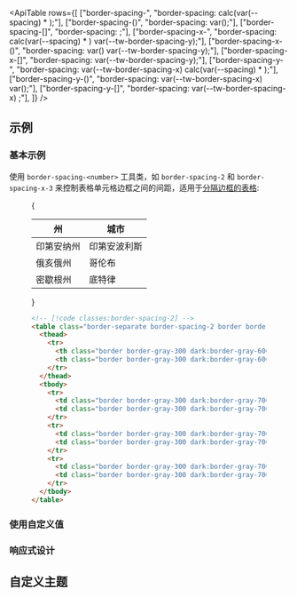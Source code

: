 

<ApiTable
  rows={[
    ["border-spacing-<number>", "border-spacing: calc(var(--spacing) * <number>);"],
    ["border-spacing-(<custom-property>)", "border-spacing: var(<custom-property>);"],
    ["border-spacing-[<value>]", "border-spacing: <value>;"],
    ["border-spacing-x-<number>", "border-spacing: calc(var(--spacing) * <number>) var(--tw-border-spacing-y);"],
    ["border-spacing-x-(<custom-property>)", "border-spacing: var(<custom-property>) var(--tw-border-spacing-y);"],
    ["border-spacing-x-[<value>]", "border-spacing: <value> var(--tw-border-spacing-y);"],
    ["border-spacing-y-<number>", "border-spacing: var(--tw-border-spacing-x) calc(var(--spacing) * <number>);"],
    ["border-spacing-y-(<custom-property>)", "border-spacing: var(--tw-border-spacing-x) var(<custom-property>);"],
    ["border-spacing-y-[<value>]", "border-spacing: var(--tw-border-spacing-x) <value>;"],
  ]}
/>

## 示例

### 基本示例

使用 `border-spacing-<number>` 工具类，如 `border-spacing-2` 和 `border-spacing-x-3` 来控制表格单元格边框之间的间距，适用于[分隔边框的表格](/docs/border-collapse#separating-table-borders):

<Figure>

<Example padding={false}>
  {
    <div className="px-4 py-8 sm:px-8">
      <table className="w-full border-separate border-spacing-2 border border-gray-400 bg-white text-sm dark:border-gray-500 dark:bg-gray-800">
        <thead className="bg-gray-50 dark:bg-gray-700">
          <tr>
            <th className="w-1/2 border border-gray-300 p-4 text-left font-semibold text-gray-900 dark:border-gray-600 dark:text-gray-200">
              州
            </th>
            <th className="w-1/2 border border-gray-300 p-4 text-left font-semibold text-gray-900 dark:border-gray-600 dark:text-gray-200">
              城市
            </th>
          </tr>
        </thead>
        <tbody>
          <tr>
            <td className="border border-gray-300 p-4 text-gray-500 dark:border-gray-700 dark:text-gray-400">
              印第安纳州
            </td>
            <td className="border border-gray-300 p-4 text-gray-500 dark:border-gray-700 dark:text-gray-400">
              印第安波利斯
            </td>
          </tr>
          <tr>
            <td className="border border-gray-300 p-4 text-gray-500 dark:border-gray-700 dark:text-gray-400">俄亥俄州</td>
            <td className="border border-gray-300 p-4 text-gray-500 dark:border-gray-700 dark:text-gray-400">
              哥伦布
            </td>
          </tr>
          <tr>
            <td className="border border-gray-300 p-4 text-gray-500 dark:border-gray-700 dark:text-gray-400">
              密歇根州
            </td>
            <td className="border border-gray-300 p-4 text-gray-500 dark:border-gray-700 dark:text-gray-400">
              底特律
            </td>
          </tr>
        </tbody>
      </table>
    </div>
  }
</Example>

```html
<!-- [!code classes:border-spacing-2] -->
<table class="border-separate border-spacing-2 border border-gray-400 dark:border-gray-500">
  <thead>
    <tr>
      <th class="border border-gray-300 dark:border-gray-600">州</th>
      <th class="border border-gray-300 dark:border-gray-600">城市</th>
    </tr>
  </thead>
  <tbody>
    <tr>
      <td class="border border-gray-300 dark:border-gray-700">印第安纳州</td>
      <td class="border border-gray-300 dark:border-gray-700">印第安波利斯</td>
    </tr>
    <tr>
      <td class="border border-gray-300 dark:border-gray-700">俄亥俄州</td>
      <td class="border border-gray-300 dark:border-gray-700">哥伦布</td>
    </tr>
    <tr>
      <td class="border border-gray-300 dark:border-gray-700">密歇根州</td>
      <td class="border border-gray-300 dark:border-gray-700">底特律</td>
    </tr>
  </tbody>
</table>
```

</Figure>

### 使用自定义值

<UsingACustomValue element="table" utility="border-spacing" value="7px" name="边框间距" />

### 响应式设计

<ResponsiveDesign
  element="table"
  property="border-spacing"
  defaultClass="border-spacing-2"
  featuredClass="border-spacing-4"
/>

## 自定义主题

<CustomizingYourSpacingScale utility="border-spacing" />